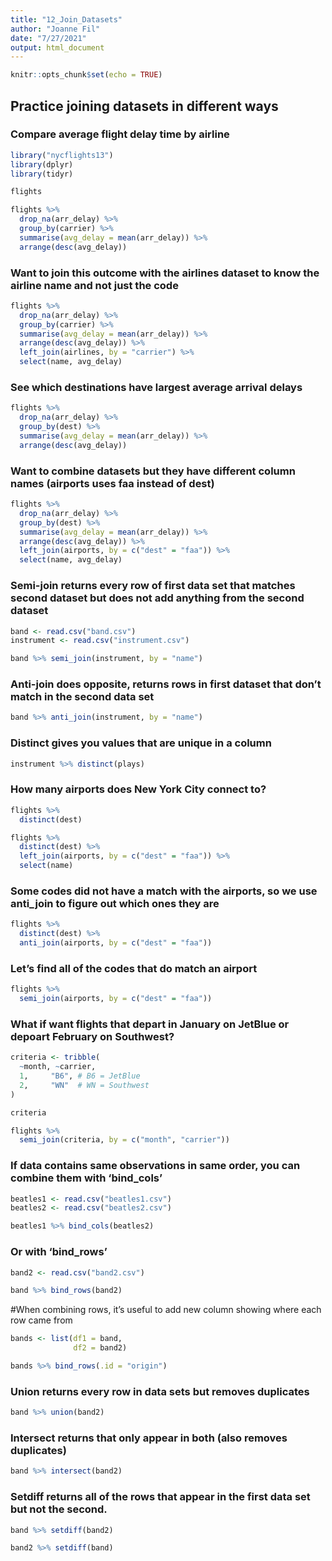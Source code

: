 ```yaml
---
title: "12_Join_Datasets"
author: "Joanne Fil"
date: "7/27/2021"
output: html_document
---
```


```r
knitr::opts_chunk$set(echo = TRUE)
```

## Practice joining datasets in different ways

### Compare average flight delay time by airline

```r
library("nycflights13")
library(dplyr)
library(tidyr)

flights

flights %>% 
  drop_na(arr_delay) %>% 
  group_by(carrier) %>% 
  summarise(avg_delay = mean(arr_delay)) %>% 
  arrange(desc(avg_delay))
```

### Want to join this outcome with the airlines dataset to know the airline name and not just the code 

```r
flights %>% 
  drop_na(arr_delay) %>% 
  group_by(carrier) %>% 
  summarise(avg_delay = mean(arr_delay)) %>% 
  arrange(desc(avg_delay)) %>% 
  left_join(airlines, by = "carrier") %>% 
  select(name, avg_delay)
```

### See which destinations have largest average arrival delays

```r
flights %>% 
  drop_na(arr_delay) %>%
  group_by(dest) %>%
  summarise(avg_delay = mean(arr_delay)) %>%
  arrange(desc(avg_delay))
```

### Want to combine datasets but they have different column names (airports uses faa instead of dest)

```r
flights %>% 
  drop_na(arr_delay) %>%
  group_by(dest) %>%
  summarise(avg_delay = mean(arr_delay)) %>%
  arrange(desc(avg_delay)) %>% 
  left_join(airports, by = c("dest" = "faa")) %>% 
  select(name, avg_delay)
```

### Semi-join returns every row of first data set that matches second dataset but does not add anything from the second dataset

```r
band <- read.csv("band.csv")
instrument <- read.csv("instrument.csv")

band %>% semi_join(instrument, by = "name")
```

### Anti-join does opposite, returns rows in first dataset that don't match in the second data set

```r
band %>% anti_join(instrument, by = "name")
```

### Distinct gives you values that are unique in a column

```r
instrument %>% distinct(plays)
```

### How many airports does New York City connect to?

```r
flights %>% 
  distinct(dest)

flights %>% 
  distinct(dest) %>% 
  left_join(airports, by = c("dest" = "faa")) %>% 
  select(name)
```

### Some codes did not have a match with the airports, so we use anti_join to figure out which ones they are

```r
flights %>%
  distinct(dest) %>% 
  anti_join(airports, by = c("dest" = "faa"))
```

### Let's find all of the codes that do match an airport

```r
flights %>% 
  semi_join(airports, by = c("dest" = "faa")) 
```

### What if want flights that depart in January on JetBlue or depoart February on Southwest?

```r
criteria <- tribble(
  ~month, ~carrier,
  1,     "B6", # B6 = JetBlue
  2,     "WN"  # WN = Southwest
)

criteria

flights %>% 
  semi_join(criteria, by = c("month", "carrier"))
```

### If data contains same observations in same order, you can combine them with 'bind_cols'

```r
beatles1 <- read.csv("beatles1.csv")
beatles2 <- read.csv("beatles2.csv")

beatles1 %>% bind_cols(beatles2)
```

### Or with 'bind_rows'

```r
band2 <- read.csv("band2.csv")

band %>% bind_rows(band2)
```

#When combining rows, it's useful to add new column showing where each row came from 

```r
bands <- list(df1 = band, 
              df2 = band2)

bands %>% bind_rows(.id = "origin")
```

### Union returns every row in data sets but removes duplicates

```r
band %>% union(band2)
```

### Intersect returns that only appear in both (also removes duplicates)

```r
band %>% intersect(band2)
```

### Setdiff returns all of the rows that appear in the first data set but not the second.

```r
band %>% setdiff(band2)

band2 %>% setdiff(band)
```

